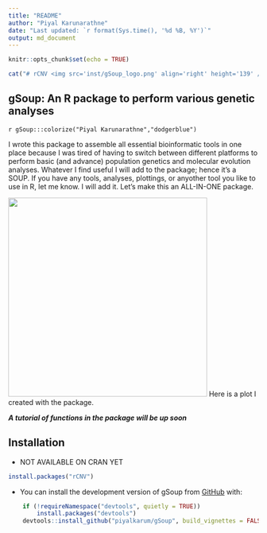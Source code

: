 ```yaml
---
title: "README"
author: "Piyal Karunarathne"
date: "Last updated: `r format(Sys.time(), '%d %B, %Y')`"
output: md_document
---
```


```r
knitr::opts_chunk$set(echo = TRUE)
```



```r
cat("# rCNV <img src='inst/gSoup_logo.png' align='right' height='139' />")
```

## gSoup: An R package to perform various genetic analyses
`r gSoup:::colorize("Piyal Karunarathne","dodgerblue")`

I wrote this package to assemble all essential bioinformatic tools in one place because I was tired of having to switch between different platforms to perform basic (and advance) population genetics and molecular evolution analyses. Whatever I find useful I will add to the package; hence it's a SOUP. If you have any tools, analyses, plottings, or anyother tool you like to use in R, let me know. I will add it. Let's make this an ALL-IN-ONE package.

![](inst/Athaliana_plot_exmaple.png){width=400}
Here is a plot I created with the package.

***A tutorial of functions in the package will be up soon***

## Installation  

* NOT AVAILABLE ON CRAN YET  
```r
install.packages("rCNV")
```

* You can install the development version of gSoup from [GitHub](https://github.com/) with:
```r
    if (!requireNamespace("devtools", quietly = TRUE)) 
        install.packages("devtools") 
    devtools::install_github("piyalkarum/gSoup", build_vignettes = FALSE)
```



